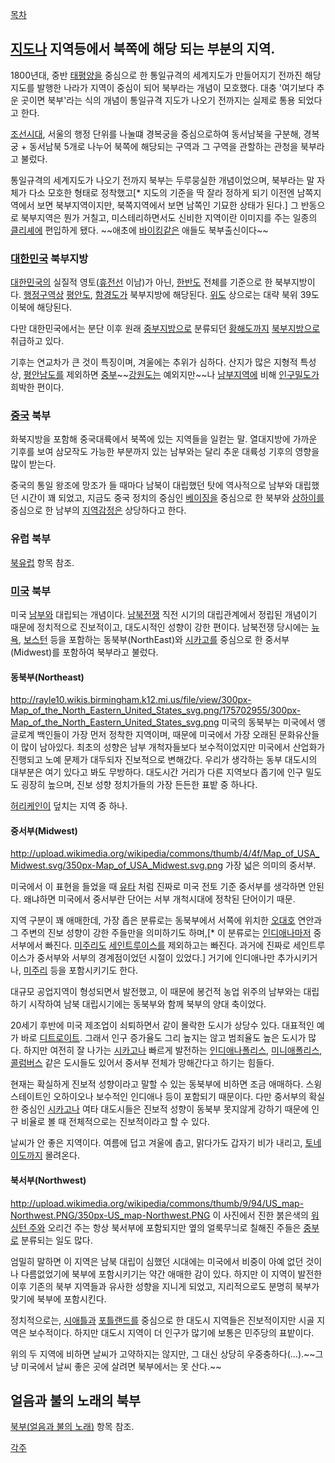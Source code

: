 [[목차]]

== [[지도]]나 지역등에서 북쪽에 해당 되는 부분의 지역. ==
1800년대, 중반 [[태평양]]을 중심으로 한 통일규격의 세계지도가 만들어지기 전까진 해당 지도를 발행한 나라가 지역이 중심이 되어 북부라는 개념이 모호했다.
대충 '여기보다 추운 곳이면 북부'라는 식의 개념이 통일규격 지도가 나오기 전까지는 실제로 통용 되었다고 한다.

[[조선시대]], 서울의 행정 단위를 나눌떄 경복궁을 중심으로하여 동서남북을 구분해, 경복궁 + 동서남북 5개로 나누어 북쪽에 해당되는 구역과 그 구역을 관할하는 관청을 북부라고 불렀다.

통일규격의 세계지도가 나오기 전까지 북부는 두루뭉실한 개념이었으며, 북부라는 말 자체가 다소 모호한 형태로 정착했고[* 지도의 기준을 딱 잘라 정하게 되기 이전엔 남쪽지역에서 보면 북부지역이지만, 북쪽지역에서 보면 남쪽인 기묘한 상태가 된다.] 그 반동으로 북부지역은 뭔가 거칠고, 미스테리하면서도 신비한 지역이란 이미지를 주는 일종의 [[클리셰]]에 편입하게 됐다. ~~애초에 [[바이킹]]같은 애들도 북부출신이다~~
=== [[대한민국]] 북부지방 ===
[[대한민국]]의 실질적 영토([[휴전선]] 이남)가 아닌, [[한반도]] 전체를 기준으로 한 북부지방이다. [[행정구역]]상 [[평안도]], [[함경도]]가 북부지방에 해당된다. [[위도]] 상으로는 대략 북위 39도 이북에 해당된다.

다만 대한민국에서는 분단 이후 원래 [[중부]]지방으로 분류되던 [[황해도]]까지 [[북부]]지방으로 취급하고 있다.

기후는 연교차가 큰 것이 특징이며, 겨울에는 추위가 심하다. 산지가 많은 지형적 특성상, [[평안남도]]를 제외하면 [[중부]]~~[[강원도]]는 예외지만~~나 [[남부]]지역에 비해 [[인구밀도]]가 희박한 편이다.
=== [[중국]] 북부 ===
화북지방을 포함해 중국대륙에서 북쪽에 있는 지역들을 일컫는 말. 열대지방에 가까운 기후를 보여 삼모작도 가능한 부분까지 있는 남부와는 달리 추운 대륙성 기후의 영향을 많이 받는다. 

중국의 통일 왕조에 망조가 들 때마다 남북이 대립했던 탓에 역사적으로 남부와 대립했던 시간이 꽤 되었고, 지금도 중국 정치의 중심인 [[베이징]]을 중심으로 한 북부와 [[상하이]]를 중심으로 한 남부의 [[지역감정]]은 상당하다고 한다.

=== 유럽 북부 ===
[[북유럽]] 항목 참조.

=== [[미국]] 북부 ===
미국 [[남부]]와 대립되는 개념이다. [[남북전쟁]] 직전 시기의 대립관계에서 정립된 개념이기 때문에 정치적으로 진보적이고, 대도시적인 성향이 강한 편이다. 남북전쟁 당시에는 [[뉴욕]], [[보스턴]] 등을 포함하는 동북부(NorthEast)와 [[시카고]]를 중심으로 한 중서부(Midwest)를 포함하여 북부라고 불렀다.

==== 동북부(Northeast) ====
http://rayle10.wikis.birmingham.k12.mi.us/file/view/300px-Map_of_the_North_Eastern_United_States_svg.png/175702955/300px-Map_of_the_North_Eastern_United_States_svg.png
미국의 동북부는 미국에서 앵글로계 백인들이 가장 먼저 정착한 지역이며, 때문에 미국에서 가장 오래된 문화유산들이 많이 남아있다. 최초의 성향은 남부 개척자들보다 보수적이었지만 미국에서 산업화가 진행되고 노예 문제가 대두되자 진보적으로 변해갔다. 우리가 생각하는 동부 대도시의 대부분은 여기 있다고 봐도 무방하다. 대도시간 거리가 다른 지역보다 좁기에 인구 밀도도 굉장히 높으며, 진보 성향 정치가들의 가장 든든한 표밭 중 하나다.

[[허리케인]]이 덮치는 지역 중 하나.
==== 중서부(Midwest) ====
http://upload.wikimedia.org/wikipedia/commons/thumb/4/4f/Map_of_USA_Midwest.svg/350px-Map_of_USA_Midwest.svg.png
가장 넓은 의미의 중서부.

미국에서 이 표현을 들었을 때 [[유타]] 처럼 진짜로 미국 전토 기준 중서부를 생각하면 안된다. 왜냐하면 미국에서 중서부란 단어는 서부 개척시대에 정착된 단어이기 때문.

지역 구분이 꽤 애매한데, 가장 좁은 분류로는 동북부에서 서쪽에 위치한 [[오대호]] 연안과 그 주변의 진보 성향이 강한 주들만을 의미하기도 하며,[* 이 분류로는 [[인디애나]]마저 중서부에서 빠진다. [[미주리]]도 [[세인트루이스]]를 제외하고는 빠진다. 과거에 진짜로 세인트루이스가 중서부와 서부의 경계점이었던 시절이 있었다.] 거기에 인디애나만 추가시키거나, [[미주리]] 등을 포함시키기도 한다.

대규모 공업지역이 형성되면서 발전했고, 이 때문에 봉건적 농업 위주의 남부와는 대립하기 시작하여 남북 대립시기에는 동북부와 함께 북부의 양대 축이었다.

20세기 후반에 미국 제조업이 쇠퇴하면서 같이 몰락한 도시가 상당수 있다. 대표적인 예가 바로 [[디트로이트]]. 그래서 인구 증가율도 그리 높지는 않고 범죄율도 높은 도시가 많다. 하지만 여전히 잘 나가는 [[시카고]]나 빠르게 발전하는 [[인디애나폴리스]], [[미니애폴리스]], [[콜럼버스]] 같은 도시들도 있어서 중서부 전체가 망해간다고 하기는 힘들다.

현재는 확실하게 진보적 성향이라고 말할 수 있는 동북부에 비하면 조금 애매하다. 스윙 스테이트인 오하이오나 보수적인 인디애나 등이 포함되기 때문이다. 다만 중서부의 확실한 중심인 [[시카고]]나 여타 대도시들은 진보적 성향이 동북부 못지않게 강하기 때문에 인구 비율로 볼 때 전체적으로는 진보적이라고 할 수 있다.

날씨가 안 좋은 지역이다. 여름에 덥고 겨울에 춥고, 맑다가도 갑자기 비가 내리고, [[토네이도]]까지 몰려온다.

==== 북서부(Northwest) ====
http://upload.wikimedia.org/wikipedia/commons/thumb/9/94/US_map-Northwest.PNG/350px-US_map-Northwest.PNG
이 사진에서 진한 붉은색의 [[워싱턴 주]]와 오리건 주는 항상 북서부에 포함되지만 옆의 얼룩무늬로 칠해진 주들은 [[중부]]로 분류되는 일도 많다.

엄밀히 말하면 이 지역은 남북 대립이 심했던 시대에는 미국에서 비중이 아예 없던 것이나 다름없었기에 북부에 포함시키기는 약간 애매한 감이 있다. 하지만 이 지역이 발전한 이후 기존의 북부 지역들과 유사한 성향을 지니게 되었고, 지리적으로도 분명히 북부가 맞기에 북부에 포함시킨다.

정치적으로는, [[시애틀]]과 [[포틀랜드]]를 중심으로 한 대도시 지역들은 진보적이지만 시골 지역은 보수적이다. 하지만 대도시 지역이 더 인구가 많기에 보통은 민주당의 표밭이다.

위의 두 지역에 비하면 날씨가 고약하지는 않지만, 그 대신 상당히 우중충하다(...).~~그냥 미국에서 날씨 좋은 곳에 살려면 북부에서는 못 산다.~~
== 얼음과 불의 노래의 북부 ==
[[북부(얼음과 불의 노래)]] 항목 참조.

[[각주]]
